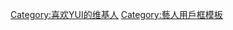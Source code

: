 {{Userbox
  |border-c = #9932CC
  |border-s = 1
  |id-c     = #FFFFFF
  |id-s     = 12
  |id-fc    = #FF69B4
  |info-c   = #FFBF00
  |info-s   = 9
  |info-fc  = #FFFFFF
  |id       = YUI
  |info     = 這個用戶是'''[[YUI]]'''的fan。
}}

[[Category:喜欢YUI的维基人]]
<noinclude>[[Category:藝人用戶框模板]]</noinclude>